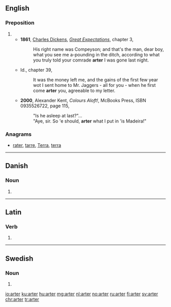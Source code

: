 ==English==

===Preposition===
{{en-prep}}

# {{eye dialect of|after}}
#* '''1861''', [[w:Charles Dickens|Charles Dickens]], ''[[w:Great Expectations|Great Expectations]]'', chapter 3,
#*: His right name was Compeyson; and that's the man, dear boy, what you see me a-pounding in the ditch, according to what you truly told your comrade '''arter''' I was gone last night.
#* Id., chapter 39,
#*: It was the money left me, and the gains of the first few year wot I sent home to Mr. Jaggers - all for you - when he first come '''arter''' you, agreeable to my letter.
#* '''2000''', Alexander Kent, ''Colours Aloft!'', McBooks Press, ISBN 0935526722, page 115,
#*: "Is he asleep at last?"...
#*: "Aye, sir. So 'e should, '''arter''' what I put in 'is Madeira!"

===Anagrams===
* [[rater#English|rater]], [[tarre#English|tarre]], [[Terra#English|Terra]], [[terra#English|terra]]

----

==Danish==

===Noun===
{{head|da|noun form|g=c}}

# {{form of|plural indefinite|art|lang=da}}

----

==Latin==

===Verb===
{{la-verb-form|arter}}

# {{conjugation of|artō||1|s|pres|pass|sub|lang=la}}

----

==Swedish==

===Noun===
{{head|sv|noun form}}

# {{sv-noun-form-indef-pl|art}}

[[io:arter]]
[[ku:arter]]
[[hu:arter]]
[[mg:arter]]
[[nl:arter]]
[[no:arter]]
[[ru:arter]]
[[fi:arter]]
[[sv:arter]]
[[chr:arter]]
[[tr:arter]]